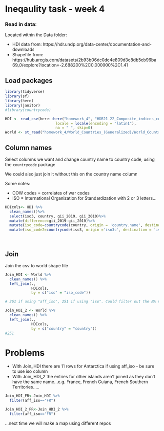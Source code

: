 # Ineqaulity task - week 4

### Read in data:

Located within the Data folder:

* HDI data from: https://hdr.undp.org/data-center/documentation-and-downloads
* Shapefile from: https://hub.arcgis.com/datasets/2b93b06dc0dc4e809d3c8db5cb96ba69_0/explore?location=-2.688200%2C0.000000%2C1.41 

## Load packages
```r
library(tidyverse)
library(sf)
library(here)
library(janitor)
#library(countrycode)
```

```r
HDI <- read_csv(here::here("homework_4", "HDR21-22_Composite_indices_complete_time_series.csv"),
                       locale = locale(encoding = "latin1"),
                       na = " ", skip=0)
World <- st_read("homework_4/World_Countries_(Generalized)/World_Countries__Generalized_.shp")
```

## Column names

Select columns we want and change country name to country code, using the `countrycode` package

We could also just join it without this on the country name column 

Some notes:

* COW codes = correlates of war codes
* ISO = International Organization for Standardization with 2 or 3 letters...

```r
HDIcols<- HDI %>%
  clean_names()%>%
  select(iso3, country, gii_2019, gii_2010)%>%
  mutate(difference=gii_2019-gii_2010)%>%
  mutate(iso_code=countrycode(country, origin = 'country.name', destination = 'iso2c'))%>%
  mutate(iso_code2=countrycode(iso3, origin ='iso3c', destination = 'iso2c'))

  
```

## Join

Join the csv to world shape file

```r
Join_HDI <- World %>% 
  clean_names() %>%
  left_join(., 
            HDIcols,
            by = c("iso" = "iso_code"))

# 261 if using "aff_iso", 251 if using "iso". Could filter out the NA values.
```

```r
Join_HDI_2 <- World %>% 
  clean_names() %>%
  left_join(., 
            HDIcols,
            by = c("country" = "country"))
#251

```

# Problems 

* With Join_HDI there are 11 rows for Antarctica if using aff_iso - be sure to use iso column
* With Join_HDI_2 the entries for other islands aren't joined as they don't have the same name...e.g. France, French Guiana, French Southern Territories.....

```r
Join_HDI_FR<-Join_HDI %>%
  filter(aff_iso=="FR")

Join_HDI_2_FR<-Join_HDI_2 %>%
  filter(aff_iso=="FR")
```


...next time we will make a map using different repos
